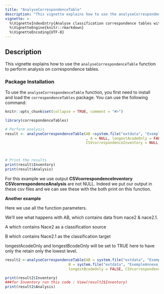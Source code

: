 ```yaml
---
title: "AnalyseCorrespondenceTable"
description: "This vignette explains how to use the analyseCorrespondenceTable function."
vignette: >
  %\VignetteIndexEntry{Analyse classification correspondence tables with the correspondenceTables package}
  %\VignetteEngine{knitr::rmarkdown}
  %\VignetteEncoding{UTF-8}
---
```


## Description

This vignette explains how to use the `analyseCorrespondenceTable` function to perform analysis on correspondence tables.

### Package Installation

To use the `analyseCorrespondenceTable` function, you first need to install and load the `correspondenceTables` package. You can use the following command:

```r
knitr::opts_chunk$set(collapse = TRUE, comment = "#>")
```

```r
library(correspondenceTables)
```

```r
# Perform analysis
result <- analyseCorrespondenceTable(AB =system.file("extdata", "ExempleAnnexe.csv", package = "correspondenceTables")
                                     , A = NULL, longestAcodeOnly = FALSE, B = NULL, longestBcodeOnly = FALSE,
                                     CSVcorrespondenceInventory = NULL, CSVcorrespondenceAnalysis = NULL)



# Print the results
print(result$Inventory)
print(result$Analysis)

```

For this example we use output  **CSVcorrespondenceInventory** **CSVcorrespondenceAnalysis** are not NULL. 
Indeed we put our output in these csv files and we can see these with the both print on this function.


**Another example**

Here we use all the function parameters. 

We'll see what happens with AB, which contains data from nace2 & nace2.1. 

A which contains Nace2 as a classification source 

B which contains Nace2.1 as the classification target 

longestAcodeOnly and longestBcodeOnly will be set to TRUE here to have only the retain only the lowest level. 

```r
result2 <-analyseCorrespondenceTable(AB = system.file("extdata", "ExempleAnnexe.csv", package = "correspondenceTables"), A =  NULL , longestAcodeOnly = FALSE ,
                             B = system.file("extdata", "ExempleAnnexe_B.csv", package = "correspondenceTables"),
                             longestBcodeOnly = FALSE, CSVcorrespondenceInventory = NULL, CSVcorrespondenceAnalysis = NULL)

print(result2$Inventory)
###for Inventory run this code : View(result2$Inventory)
print(result2$Analysis)
```


